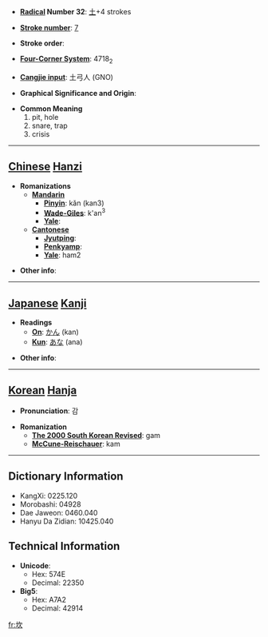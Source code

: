 * '''[[Wiktionary:Chinese radical index| Radical]] Number 32''': [[Wiktionary:Chinese radical index 土|土]]+4 strokes

* '''[[Wiktionary:Chinese total strokes index|Stroke number]]''': [[Wiktionary:Chinese total strokes index 7|7]]

* '''Stroke order''': 

* '''[[Wiktionary:Chinese four corner index|Four-Corner System]]''': 4718<sub>2</sub>

* '''[[Wiktionary:Chinese Cangjie index|Cangjie input]]''': 土弓人 (GNO)

* '''Graphical Significance and Origin''': 

* '''Common Meaning'''
*#pit, hole
*# snare, trap
*# crisis


----

== [[Chinese]] [[Hanzi]] ==

* '''Romanizations'''
** '''[[Mandarin]]'''
*** '''[[Pinyin]]''': kǎn (kan3)
*** '''[[Wade-Giles]]''': k'an<sup>3</sup>
*** '''[[Yale]]''': 
** '''[[Cantonese]]'''
*** '''[[Jyutping]]''':
*** '''[[Penkyamp]]''': 
*** '''[[Yale]]''': ham2

* '''Other info''': 

----

== [[Japanese]] [[Kanji]] ==

* '''Readings'''
** '''[[On]]''': [[かん]] (kan)
** '''[[Kun]]''': [[あな]] (ana)

* '''Other info''':  

----

== [[Korean]] [[Hanja]] ==

* '''Pronunciation''': 감

* '''Romanization'''
** '''[[The 2000 South Korean Revised Romanization|The 2000 South Korean Revised]]''': gam
** '''[[McCune-Reischauer]]''': kam

----

== Dictionary Information ==

* KangXi: 0225.120
* Morobashi: 04928
* Dae Jaweon: 0460.040
* Hanyu Da Zidian: 10425.040

== Technical Information ==

* '''Unicode''':
** Hex: 574E
** Decimal: 22350
* '''Big5''':
** Hex: A7A2
** Decimal: 42914

[[fr:坎]]